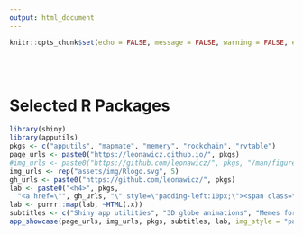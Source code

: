 ```yaml
---
output: html_document
---
```


```r
knitr::opts_chunk$set(echo = FALSE, message = FALSE, warning = FALSE, error = FALSE, tidy = TRUE)
```

<br><br>

# Selected R Packages

```r
library(shiny)
library(apputils)
pkgs <- c("apputils", "mapmate", "memery", "rockchain", "rvtable")
page_urls <- paste0("https://leonawicz.github.io/", pkgs)
#img_urls <- paste0("https://github.com/leonawicz/", pkgs, "/man/figures/pkg_icon.svg")
img_urls <- rep("assets/img/Rlogo.svg", 5)
gh_urls <- paste0("https://github.com/leonawicz/", pkgs)
lab <- paste0("<h4>", pkgs,
  "<a href=\"", gh_urls, "\" style=\"padding-left:10px;\"><span class=\"fa fa-github fa-lg\"></span></a></h4>")
lab <- purrr::map(lab, ~HTML(.x))
subtitles <- c("Shiny app utilities", "3D globe animations", "Memes for data nerds", "Blockchain integration", "Random variable tables")
app_showcase(page_urls, img_urls, pkgs, subtitles, lab, img_style = "padding:10px;", new_window = FALSE)
```
